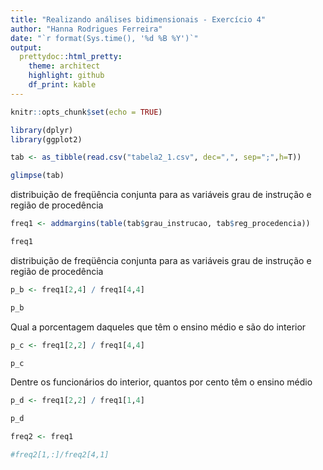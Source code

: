 ```yaml
---
title: "Realizando análises bidimensionais - Exercício 4"
author: "Hanna Rodrigues Ferreira"
date: "`r format(Sys.time(), '%d %B %Y')`"
output: 
  prettydoc::html_pretty:
    theme: architect
    highlight: github
    df_print: kable
---
```


```r
knitr::opts_chunk$set(echo = TRUE)
```


```r

library(dplyr)
library(ggplot2)

```


```r

tab <- as_tibble(read.csv("tabela2_1.csv", dec=",", sep=";",h=T))

glimpse(tab)

```

distribuição de freqüência conjunta para as variáveis grau de instrução e região de procedência

```r

freq1 <- addmargins(table(tab$grau_instrucao, tab$reg_procedencia))

freq1

```

distribuição de freqüência conjunta para as variáveis grau de instrução e região de procedência

```r

p_b <- freq1[2,4] / freq1[4,4]

p_b

```

Qual a porcentagem daqueles que têm o ensino médio e são do interior


```r

p_c <- freq1[2,2] / freq1[4,4]

p_c

```

Dentre os funcionários do interior, quantos por cento têm o ensino médio

```r

p_d <- freq1[2,2] / freq1[1,4]

p_d

```

```r

freq2 <- freq1

#freq2[1,:]/freq2[4,1]

```


